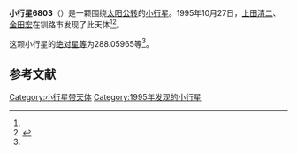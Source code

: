 {{Infobox planet
| bgcolour = #FFFFC0
| name = 6803
| symbol = 
| image = 
| caption = 
| discovery = yes
| discovery_ref = 
| discoverer = [[上田清二|上田清二]]、[[金田宏|金田宏]]
| discovery_site = [[钏路市|钏路市]] 
| discovered = 1995年10月27日
| designations = yes
| mp_name = 
| named_after = 
| alt_names = 1995 UK7/ 1981 PD / 1990 OU2 / 1990 RP18 / 1993 FX1 / 1994 LN8
| mp_category = [[主带小行星|主带小行星]]
| orbit_ref = <ref name="a">[http://ssd.jpl.nasa.gov/sbdb.cgi?sstr=6803 6803] {{Wayback|url=http://ssd.jpl.nasa.gov/sbdb.cgi?sstr=6803 |date=20110610051909 }}，小行星數據庫瀏覽器（JPL Small-Body Database Browser）－[[美国国家航空航天局|美国国家航空航天局]]喷气推进实验室</ref>
| epoch = 2456400.5 (2013年4月18日更新)
| aphelion = {{convert|3.3000890|AU|km|3|abbr=on|lk=out}}
| perihelion = {{convert|2.1646574|AU|km|3|abbr=on}}
| semimajor = {{convert|2.7323732|AU|km|3|abbr=on}}
| eccentricity = 0.2077739
| period = 1649.713191 [[日|日]]<br />4.52[[儒略年|儒略年]]
| avg_speed = 
| inclination = 8.10416
| asc_node = 74.07672
| mean_anomaly = 
| arg_peri = 288.05965
| satellites = 
| physical_characteristics = yes
| dimensions = 
| mass = 
| density = 
| surface_grav = 
| escape_velocity = 
| sidereal_day = 
| axial_tilt = 
| pole_ecliptic_lat = 
| pole_ecliptic_lon = 
| albedo = 
| temperatures= 
| temp_name1 = 
| mean_temp_1 = 
| max_temp_1 = 
| temp_name2 = 
| max_temp_2 = 
| spectral_type = 
| abs_magnitude = 288.05965
}}

'''小行星6803'''（{{lang-en|6803}}）是一颗围绕[[太阳|太阳]][[公转|公转]]的[[小行星|小行星]]。1995年10月27日，[[上田清二|上田清二]]、[[金田宏|金田宏]]在钏路市发现了此天体<ref name="a" /><ref>{{cite news|title=小行星列表|url=http://cfa-www.harvard.edu/iau/lists/NumberedMPs.txt|accessdate=2013-07-08|newspaper=哈佛大学|archive-date=2008-05-17|archive-url=https://web.archive.org/web/20080517010638/http://cfa-www.harvard.edu/iau/lists/NumberedMPs.txt|dead-url=no}}</ref>。

这颗小行星的[[绝对星等|绝对星等]]为288.05965等<ref name="a" />。

==参考文献==
{{reflist}}
{{Minor Planet Number|[[小行星6802|小行星6802]]|[[小行星6804|小行星6804]]}}

{{小天体}}

[[Category:小行星带天体|Category:小行星带天体]]
[[Category:1995年发现的小行星|Category:1995年发现的小行星]]

{{asteroid-stub}}